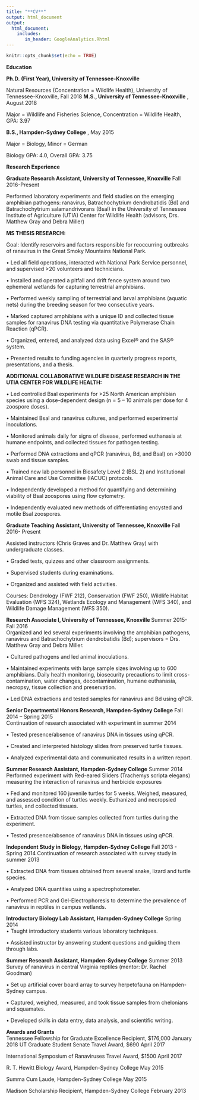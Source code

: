 ```yaml
---
title: "**CV**"
output: html_document
output: 
  html_document:
    includes:
       in_header: GoogleAnalytics.Rhtml
---
```


```r
knitr::opts_chunk$set(echo = TRUE)
```


                                                                                              
**Education** 

**Ph.D. (First Year), University of Tennessee-Knoxville**

Natural Resources (Concentration = Wildlife Health), University of Tennessee-Knoxville, Fall 2018 
**M.S., University of Tennessee-Knoxville** , August 2018 

Major = Wildlife and Fisheries Science, Concentration = Wildlife Health, GPA: 3.97

**B.S., Hampden-Sydney College** , May 2015

Major = Biology, Minor = German

Biology GPA: 4.0, Overall GPA: 3.75

**Research Experience** 

**Graduate Research Assistant, University of Tennessee, Knoxville**           Fall 2016-Present

Performed laboratory experiments and field studies on the emerging amphibian pathogens: ranavirus, Batrachochytrium dendrobatidis (Bd) and Batrachochytrium salamandrivorans (Bsal) in the University of Tennessee Institute of Agriculture (UTIA) Center for Wildlife Health (advisors, Drs. Matthew Gray and Debra Miller)

**MS THESIS RESEARCH:** 

Goal: Identify reservoirs and factors responsible for reoccurring outbreaks of ranavirus in the Great Smoky Mountains National Park.

•	Led all field operations, interacted with National Park Service personnel, and supervised >20 volunteers and technicians.

•	Installed and operated a pitfall and drift fence system around two ephemeral wetlands for capturing terrestrial amphibians.

•	Performed weekly sampling of terrestrial and larval amphibians (aquatic nets) during the breeding season for two consecutive years.

•	Marked captured amphibians with a unique ID and collected tissue samples for ranavirus DNA testing via quantitative Polymerase Chain Reaction (qPCR).

•	Organized, entered, and analyzed data using Excel® and the SAS® system.

•	Presented results to funding agencies in quarterly progress reports, presentations, and a thesis.

**ADDITIONAL COLLABORATIVE WILDLIFE DISEASE RESEARCH IN THE UTIA CENTER FOR WILDLIFE HEALTH:** 

•	Led controlled Bsal experiments for >25 North American amphibian species using a dose-dependent design (n = 5 – 10 animals per dose for 4 zoospore doses).

•	Maintained Bsal and ranavirus cultures, and performed experimental inoculations.

•	Monitored animals daily for signs of disease, performed euthanasia at humane endpoints, and collected tissues for pathogen testing.

•	Performed DNA extractions and qPCR (ranavirus, Bd, and Bsal) on >3000 swab and tissue samples. 

•	Trained new lab personnel in Biosafety Level 2 (BSL 2) and Institutional Animal Care and Use Committee (IACUC) protocols.

•	Independently developed a method for quantifying and determining viability of Bsal zoospores using flow cytometry.

•	Independently evaluated new methods of differentiating encysted and motile Bsal zoospores.

**Graduate Teaching Assistant, University of Tennessee, Knoxville**          Fall 2016- Present 

Assisted instructors (Chris Graves and Dr. Matthew Gray) with undergraduate classes.

•	Graded tests, quizzes and other classroom assignments.

•	Supervised students during examinations.

•	Organized and assisted with field activities.

Courses: Dendrology (FWF 212), Conservation (FWF 250), Wildlife Habitat Evaluation (WFS 324), Wetlands Ecology and Management (WFS 340), and Wildlife Damage Management (WFS 350). 

**Research Associate I, University of Tennessee, Knoxville **            Summer 2015- Fall 2016                          
Organized and led several experiments involving the amphibian pathogens, ranavirus and Batrachochytrium dendrobatidis (Bd); supervisors = Drs. Matthew Gray and Debra Miller.

•	Cultured pathogens and led animal inoculations. 

•	Maintained experiments with large sample sizes involving up to 600 amphibians. Daily health monitoring, biosecurity precautions to limit cross-contamination, water changes, decontamination, humane euthanasia, necropsy, tissue collection and preservation. 

•	Led DNA extractions and tested samples for ranavirus and Bd using qPCR. 

**Senior Departmental Honors Research, Hampden-Sydney College**       Fall 2014 – Spring 2015                                                              
Continuation of research associated with experiment in summer 2014 

•	Tested presence/absence of ranavirus DNA in tissues using qPCR. 

•	Created and interpreted histology slides from preserved turtle tissues.

•	Analyzed experimental data and communicated results in a written report.


**Summer Research Assistant, Hampden-Sydney College**  		                           	Summer 2014                                                                
Performed experiment with Red-eared Sliders (Trachemys scripta elegans) measuring the interaction of ranavirus and herbicide exposures

•	Fed and monitored 160 juvenile turtles for 5 weeks. Weighed, measured, and assessed condition of turtles weekly.  Euthanized and necropsied turtles, and collected tissues. 

•	Extracted DNA from tissue samples collected from turtles during the experiment.

•	Tested presence/absence of ranavirus DNA in tissues using qPCR.

**Independent Study in Biology, Hampden-Sydney College**                Fall 2013 - Spring 2014
Continuation of research associated with survey study in summer 2013 

•	Extracted DNA from tissues obtained from several snake, lizard and turtle species.

•	Analyzed DNA quantities using a spectrophotometer.  

•	Performed PCR and Gel-Electrophoresis to determine the prevalence of ranavirus in reptiles in campus wetlands.

**Introductory Biology Lab Assistant, Hampden-Sydney College**  		 Spring 2014                                                                
•	Taught introductory students various laboratory techniques.

•	Assisted instructor by answering student questions and guiding them through labs.

**Summer Research Assistant, Hampden-Sydney College**  			Summer 2013
Survey of ranavirus in central Virginia reptiles (mentor: Dr. Rachel Goodman)

•	Set up artificial cover board array to survey herpetofauna on Hampden-Sydney campus.

•	Captured, weighed, measured, and took tissue samples from chelonians and squamates.

•	Developed skills in data entry, data analysis, and scientific writing.

**Awards and Grants**  
Tennessee Fellowship for Graduate Excellence Recipient, $176,000                     January 2018 
UT Graduate Student Senate Travel Award, $690                                          April 2017

International Symposium of Ranaviruses Travel Award, $1500                             April 2017

R. T. Hewitt Biology Award, Hampden-Sydney College                                       May 2015

Summa Cum Laude, Hampden-Sydney College                                                  May 2015

Madison Scholarship Recipient, Hampden-Sydney College                               February 2013


